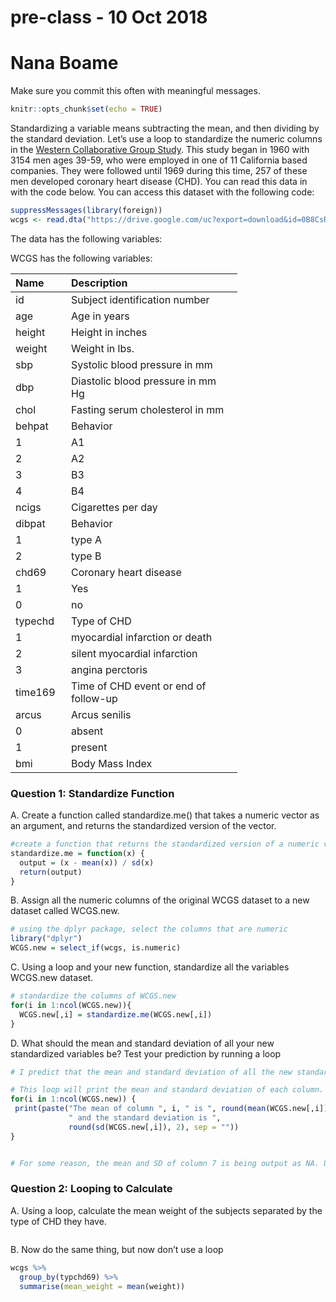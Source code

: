 # pre-class - 10 Oct 2018
# Nana Boame


Make sure you commit this often with meaningful messages. 



```{r setup, include=FALSE}
knitr::opts_chunk$set(echo = TRUE)
```








Standardizing a variable means subtracting the mean, and then dividing by the standard deviation. Let’s use a loop to standardize the numeric columns in the [Western Collaborative Group Study](https://clinicaltrials.gov/ct2/show/NCT00005174). This study began in 1960 with 3154 men ages 39-59, who were employed in one of 11 California based companies. They were followed until 1969 during this time, 257 of these men developed coronary heart disease (CHD). You can read this data in with the code below. You can access this dataset with the following code:

```{R}

suppressMessages(library(foreign))
wcgs <- read.dta("https://drive.google.com/uc?export=download&id=0B8CsRLdwqzbzYWxfN3ExQllBQkU")
```

The data has the following variables:



WCGS has the following variables:

-----------------------------------------------------------
Name    Description
------- -------------------------------------------
id      Subject identification number

age     Age in years

height  Height in inches

weight  Weight in lbs.

sbp     Systolic blood pressure in mm 

dbp     Diastolic blood pressure in mm Hg

chol    Fasting serum cholesterol in mm 

behpat  Behavior

  1       A1

  2       A2

  3       B3

  4       B4

ncigs   Cigarettes per day

dibpat  Behavior

1       type A

2       type B

chd69   Coronary heart disease

1       Yes

0       no

typechd Type of CHD

1       myocardial infarction or death

2       silent myocardial infarction

3       angina perctoris

time169 Time of CHD event or end of follow-up

arcus   Arcus senilis

0       absent

1       present

bmi     Body Mass Index
-----------------------------------------------------------


### Question 1: Standardize Function

A. Create a function called standardize.me() that takes a numeric vector as an argument, and returns the standardized version of the vector.
```{r}
#create a function that returns the standardized version of a numeric vector
standardize.me = function(x) {
  output = (x - mean(x)) / sd(x)
  return(output)
}
```

B. Assign all the numeric columns of the original WCGS dataset to a new dataset called WCGS.new.
```{r}
# using the dplyr package, select the columns that are numeric
library("dplyr")
WCGS.new = select_if(wcgs, is.numeric)
```

C. Using a loop and your new function, standardize all the variables WCGS.new dataset.
```{r}
# standardize the columns of WCGS.new
for(i in 1:ncol(WCGS.new)){
  WCGS.new[,i] = standardize.me(WCGS.new[,i])
}
```

D. What should the mean and standard deviation of all your new standardized variables be? Test your prediction by running a loop
```{r}
# I predict that the mean and standard deviation of all the new standardized variables should be 0 and 1, respectively. 

# This loop will print the mean and standard deviation of each column.
for(i in 1:ncol(WCGS.new)) {
 print(paste("The mean of column ", i, " is ", round(mean(WCGS.new[,i]), 2), 
             " and the standard deviation is ",
             round(sd(WCGS.new[,i]), 2), sep = ""))
}


# For some reason, the mean and SD of column 7 is being output as NA. Unsure why this is happening given that there are no missing values..
```



### Question 2: Looping to Calculate

A. Using a loop, calculate the mean weight of the subjects separated by the type of CHD they have.
```{r}

```

B. Now do the same thing, but now don't use a loop
```{r}
wcgs %>%
  group_by(typchd69) %>%
  summarise(mean_weight = mean(weight))
```


